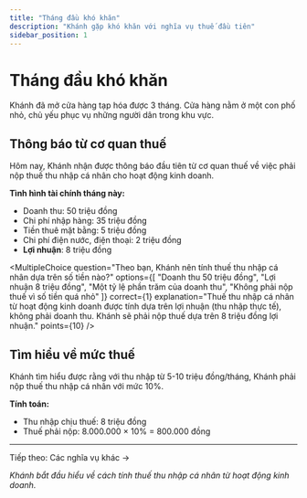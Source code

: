 ```yaml
---
title: "Tháng đầu khó khăn"
description: "Khánh gặp khó khăn với nghĩa vụ thuế đầu tiên"
sidebar_position: 1
---
```



# Tháng đầu khó khăn

Khánh đã mở cửa hàng tạp hóa được 3 tháng. Cửa hàng nằm ở một con phố nhỏ, chủ yếu phục vụ những người dân trong khu vực.

## Thông báo từ cơ quan thuế

Hôm nay, Khánh nhận được thông báo đầu tiên từ cơ quan thuế về việc phải nộp <Tooltip id="thue-thu-nhap-ca-nhan" content="Thuế thu nhập cá nhân từ hoạt động kinh doanh được tính dựa trên lợi nhuận sau khi trừ chi phí hợp lý." link="/docs/knowledge-base/tax/personal-income-tax">thuế thu nhập cá nhân</Tooltip> cho hoạt động kinh doanh.

**Tình hình tài chính tháng này:**
- Doanh thu: 50 triệu đồng
- Chi phí nhập hàng: 35 triệu đồng
- Tiền thuê mặt bằng: 5 triệu đồng
- Chi phí điện nước, điện thoại: 2 triệu đồng
- **Lợi nhuận**: 8 triệu đồng

<MultipleChoice
  question="Theo bạn, Khánh nên tính thuế thu nhập cá nhân dựa trên số tiền nào?"
  options={[
    "Doanh thu 50 triệu đồng",
    "Lợi nhuận 8 triệu đồng",
    "Một tỷ lệ phần trăm của doanh thu",
    "Không phải nộp thuế vì số tiền quá nhỏ"
  ]}
  correct={1}
  explanation="Thuế thu nhập cá nhân từ hoạt động kinh doanh được tính dựa trên lợi nhuận (thu nhập thực tế), không phải doanh thu. Khánh sẽ phải nộp thuế dựa trên 8 triệu đồng lợi nhuận."
  points={10}
/>

## Tìm hiểu về mức thuế

Khánh tìm hiểu được rằng với thu nhập từ 5-10 triệu đồng/tháng, Khánh phải nộp thuế thu nhập cá nhân với mức <Tooltip id="thue-suat-10-phan-tram" content="Thuế suất 10% áp dụng cho thu nhập từ 5 triệu đến 10 triệu đồng/tháng. Thu nhập dưới 5 triệu được miễn thuế." link="/docs/knowledge-base/tax/tax-rates">10%</Tooltip>.

**Tính toán:**
- Thu nhập chịu thuế: 8 triệu đồng
- Thuế phải nộp: 8.000.000 × 10% = 800.000 đồng

---

<div style={{textAlign: 'center', margin: '2rem 0'}}>
  <Link to="/course-tax/characters/khanh-chu-cua-hang/nghia-vu-khac" className="button button--primary">
    Tiếp theo: Các nghĩa vụ khác →
  </Link>
</div>

*Khánh bắt đầu hiểu về cách tính thuế thu nhập cá nhân từ hoạt động kinh doanh.*
